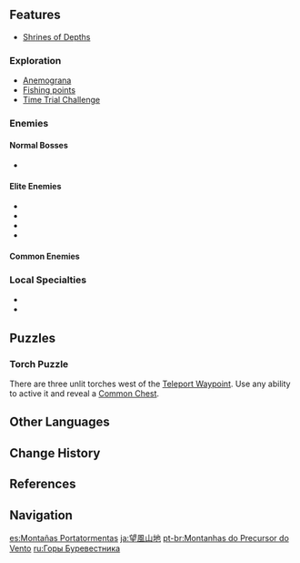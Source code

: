 {{Location Infobox
|image        = Starfell Valley Stormbearer Mountains.png
|type         = Subarea
|region       = Mondstadt
|area         = Starfell Valley
}}
{{Description|These high mountains were once a place to observe upcoming storms.<br />Nowadays, all that remains is an abandoned watchtower with monsters roaming around.|[[Expedition]] description}}
{{Location Intro|description=<p></p>}}

==Features==
* [[Shrines of Depths]]

===Exploration===
* [[Anemograna]]
* [[Fishing/Fishing Points#Mondstadt|Fishing points]]
* [[Time Trial Challenge]]

===Enemies===
====Normal Bosses====
* {{Enemy|Anemo Hypostasis}}

====Elite Enemies====
* {{Enemy|Blazing Axe Mitachurl}}
* {{Enemy|Cryo Abyss Mage}}
* {{Enemy|Fatui Electro Cicin Mage}}
* {{Enemy|Ruin Guard}}

====Common Enemies====
{{Column|2|
* {{Enemy|Hilichurl}}
* {{Enemy|Hilichurl Berserker}}
* {{Enemy|Hilichurl Shooter}}
* {{Enemy|Cryo Hilichurl Shooter}}
* {{Enemy|Electro Hilichurl Shooter}}
* {{Enemy|Hilichurl Grenadier}}
* {{Enemy|Pyro Hilichurl Shooter}}
* {{Enemy|Wooden Shield Hilichurl Guard}}
* {{Enemy|Anemo Samachurl}}
* {{Enemy|Hydro Samachurl}}
* {{Enemy|Anemo Slime}}
* {{Enemy|Geo Slime}}
* {{Enemy|Large Geo Slime}}
* {{Enemy|Hydro Slime}}
* {{Enemy|Pyro Slime}}
* {{Enemy|Large Pyro Slime}}
* {{Enemy|Cryo Whopperflower}}
}}

===Local Specialties===
* {{Item|Dandelion Seed}}
* {{Item|Valberry}}

==Puzzles==
===Torch Puzzle===
There are three unlit torches west of the [[Teleport Waypoint]]. Use any {{Pyro}} ability to active it and reveal a [[Common Chest]].

==Other Languages==
{{Other Languages
|en      = Stormbearer Mountains
|zhs     = 望风山地
|zhs_rm  = Wàngfēng Shāndì
|zht     = 望風山地
|zht_rm  = Wàngfēng Shāndì
|zh_tl   = Lookout Mountains
|ja      = {{Rubi|望|ぼう|風|ふう|山|さん|地|ち}}
|ja_rm   = Boufuu Sanchi<ref>[[Map]], Label: Stormbearer Mountains (Japanese)</ref>
|ja_tl   = Wangfeng Mountains{{Sino|ja|part=1}}
|ko      = 바람맞이 산
|ko_rm   = Baram-maji San
|ko_tl   = Windwelcoming Mountains
|es      = Montañas Portatormentas
|es_tl   = Stormbearer Mountains
|fr      = Montagnes du guet
|fr_tl   = Lookout's Mountains
|ru      = Горы Буревестника
|ru_tl   = {{w|Petrel}} Mountains
|th      = Stormbearer Mountain
|vi      = Núi {{tt|Vọng Phong|望風}}
|vi_tl   = Wangfeng Mountain{{Sino|vi|part=1}}
|de      = Windblickberge
|de_tl   = Wind View Mountains
|id      = Stormbearer Mountains
|pt      = Montanhas do Precursor do Vento
|pt_tl   = Wind Precursor Mountains
}}

==Change History==
{{Change History|1.0}}

==References==
{{Reflist}}

==Navigation==
{{Area Navbox|Mondstadt}}

[[es:Montañas Portatormentas]]
[[ja:望風山地]]
[[pt-br:Montanhas do Precursor do Vento]]
[[ru:Горы Буревестника]]